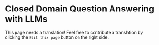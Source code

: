 # Closed Domain Question Answering with LLMs

This page needs a translation! Feel free to contribute a translation by clicking the `Edit this page` button on the right side.
